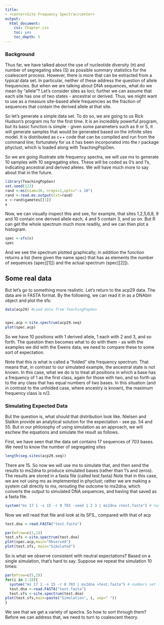 ```yaml
---
title: 
- <center>Site Frequency Spectra</center>
output:
  html_document:
    css: Chapter.css
    toc: yes
    toc_depth: 5
---
```


### Background

Thus far, we have talked about the use of nucleotide diversity (π) and number of segregating sites (S) as possible summary statistics for the coalescent process.  However, there is more that can be extracted from a typical data set.  In particular, neither of these address the question of allele frequencies.  But when we are talking about DNA sequences, what do we mean by "allele"?  Let's consider sites as loci; further we can assume that each site has one of two states - ancestral or derived.  Thus, we might want to use as a measure site-based allele frequencies as the fraction of sequences that contain the derived allele at that site.  

So let's generate a simple data set.  To do so, we are going to us Rick Hudson's program ms for the first time.  It is an incredibly powerful program, but its basic function is simple - given some parameters such as &theta; or S, it will generate samples that would be generated based on the infinite sites model.  It is distributed as c++ code that can be compiled and run from the command line; fortunately for us it has been incorporated into the r package phyclust, which is loaded along with TeachingPopGen.  

So we are going illustrate site frequency spectra, we will use ms to generate 10 samples with 10 segregating sites.  These will be coded as 0's and 1's, indicating ancestral and derived alleles.  We will have much more to say about that in the future. 
```r
library(TeachingPopGen)
set.seed(123)  
rand <-ms(nsam=10, nreps=1,opts="-s 10")  
rand <-read.ms.output(txt=rand)  
x <-rand$gametes[[1]]  
x  
```

Now, we can visually inspect this and see, for example, that sites 1,2,5,6,8, 9 and 10 contain one derived allele each, 4 and 5 contain 3, and so on.  But R can get the whole spectrum  much more readily, and we can then plot a histogram.
```r

spec <-sfs(x)
spec
```
And we see the spectrum plotted graphically; in addition the function returns a list (here given the name spec) that has as elements the number of sequences (spec[[1]]) and the actual spectrum (spec[[2]]).

## Some real data

But let's go to something more realistic. Let's return to the acp29 data.  The data are in FASTA format.  By the following, we can read it in as a DNAbin object and plot the sfs:
```r
data(acp29) #Load data from TeachingPopGen


spec.acp <-site.spectrum(acp29.seq)
plot(spec.acp)
```
So we have 10 positions with 1 derived allele, 1 each with 2 and 3, and so forth.  The question then becomes what to do with them - as with the examples we did with the Ewens data, we need to compare these to some sort of expectation.  

Note that this is what is called a "folded" site frequency spectrum.  That means that, in contrast to our simulated example, the ancestral state is not known. In this case,  what we do is to treat all positions in which a base has a frequency of 1 as the first class, again for those with two, and so forth up to the any class that has equal numbers of two bases.  In this situation (and in contrast to the unfolded case, where ancestry is known), the maximum frequency class is n/2.

### Simulating Expected Data

But the question is, what should that distribution look like.  Nielsen and Slatkin provide an analytical solution for the expectation - see pp. 54 and 55.  But in our philosophy of using simulation as an approach, we will eschew the equations and simulate the result as follows.

First, we have seen that the data set contains 17 sequences of 703 bases.  We need to know the number of segregating sites
```r
length(seg.sites(acp29.seq))
```
There are 15.  So now we will use ms to simulate that, and then send the results to ms2dna to produce simulated bases (rather than 1's and zeros).  The results are stored in a fasta file (called test.fasta) Note that in this case, we are not using ms as implemented in phyclust; rather we are making a system call directly to ms, rerouting the outcome to ms2dna, which converts the output to simulated DNA sequences, and having that saved as a fasta file.
```r
system("ms 17 1 -s 15 -r 0 703 -seed 1 2 3 | ms2dna >test.fasta") # numbers set to mimic acp data; r parameter is essential
```
Now we will read that file and look at its SFS., compared with that of acp
```r
test.dna <-read.FASTA("test.fasta")

par(mfrow=c(2,1))
test.sfs <-site.spectrum(test.dna)
plot(spec.acp,main="Observed")
plot(test.sfs, main="Simulated")
```
So is what we observe consistent with neutral expectations?  Based on a single simulation, that's hard to say.  Suppose we repeat the simulation 10 times:


```r
par(mfrow=c(5,2))
for(i in 1:10){
  system("ms 17 1 -s 15 -r 0 703 | ms2dna >test.fasta") # numbers set to mimic acp data; r parameter is essential
  test.dna <-read.FASTA("test.fasta")
  test.sfs <-site.spectrum(test.dna)
plot(test.sfs,main=paste("Simulation", i, sep=" "))
}
```
We see that we get a variety of spectra.  So how to sort through them?  Before we can address that, we need to turn to coalescent theory.